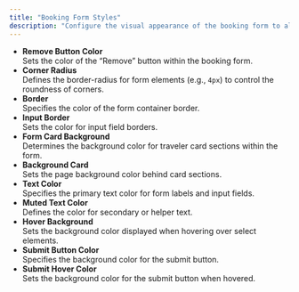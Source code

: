 ```yaml
---
title: "Booking Form Styles"
description: "Configure the visual appearance of the booking form to align with your site's branding and enhance the user experience. The following options allow you to customize the styling of form fields, buttons, and background elements."
---
```



- **Remove Button Color**  
  Sets the color of the “Remove” button within the booking form.
- **Corner Radius**  
  Defines the border-radius for form elements (e.g., `4px`) to control the roundness of corners.
- **Border**  
  Specifies the color of the form container border.
- **Input Border**  
  Sets the color for input field borders.
- **Form Card Background**  
  Determines the background color for traveler card sections within the form.
- **Background Card**  
  Sets the page background color behind card sections.
- **Text Color**  
  Specifies the primary text color for form labels and input fields.
- **Muted Text Color**  
  Defines the color for secondary or helper text.
- **Hover Background**  
  Sets the background color displayed when hovering over select elements.
- **Submit Button Color**  
  Specifies the background color for the submit button.
- **Submit Hover Color**  
  Sets the background color for the submit button when hovered.